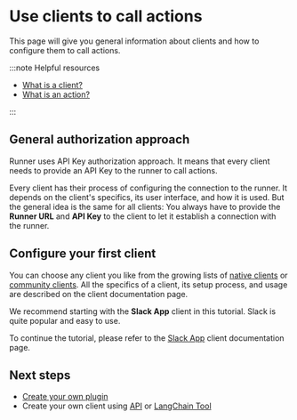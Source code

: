 # Use clients to call actions

This page will give you general information about clients and how to configure them to call actions.

:::note Helpful resources

- [What is a client?](/docs/introduction/core-concepts#client)
- [What is an action?](/docs/introduction/core-concepts#action)

:::

## General authorization approach

Runner uses API Key authorization approach.
It means that every client needs to provide an API Key to the runner to call actions.

Every client has their process of configuring the connection to the runner.
It depends on the client's specifics, its user interface, and how it is used.
But the general idea is the same for all clients:
You always have to provide the **Runner URL** and **API Key** to the client to let it establish a connection with the runner.

## Configure your first client

You can choose any client you like from the growing lists of [native clients](/docs/native-clients) or [community clients](/docs/community-clients).
All the specifics of a client, its setup process, and usage are described on the client documentation page.

We recommend starting with the **Slack App** client in this tutorial.
Slack is quite popular and easy to use.

To continue the tutorial, please refer to the [Slack App](/docs/native-clients/slack) client documentation page.

## Next steps

- [Create your own plugin](/docs/guides/create-plugin)
- Create your own client using [API](/docs/native-clients/api) or [LangChain Tool](/docs/native-clients/langchain)
